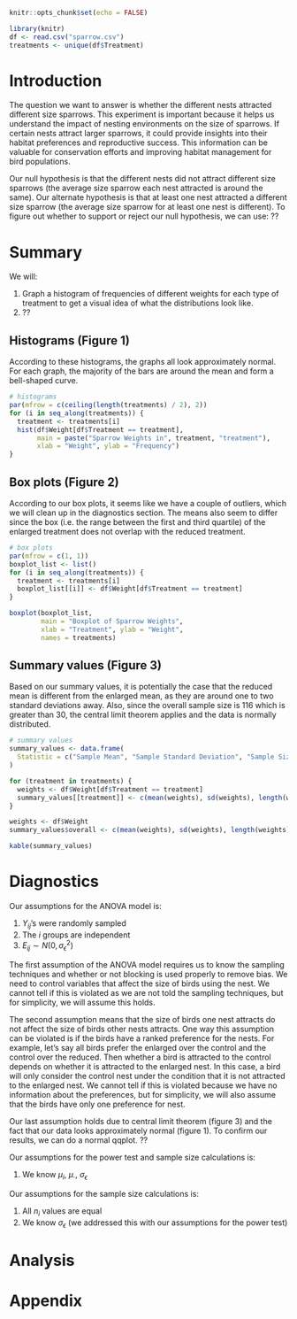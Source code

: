 ```r
knitr::opts_chunk$set(echo = FALSE)

library(knitr)
df <- read.csv("sparrow.csv")
treatments <- unique(df$Treatment)
```

# Introduction
The question we want to answer is whether the different nests attracted different size sparrows. This experiment is important because it helps us understand the impact of nesting environments on the size of sparrows. If certain nests attract larger sparrows, it could provide insights into their habitat preferences and reproductive success. This information can be valuable for conservation efforts and improving habitat management for bird populations. 

Our null hypothesis is that the different nests did not attract different size sparrows (the average size sparrow each nest attracted is around the same). Our alternate hypothesis is that at least one nest attracted a different size sparrow (the average size sparrow for at least one nest is different). To figure out whether to support or reject our null hypothesis, we can use: ??

# Summary
We will:

1. Graph a histogram of frequencies of different weights for each type of treatment to get a visual idea of what the distributions look like.
2. ??

## Histograms (Figure 1)
According to these histograms, the graphs all look approximately normal. For each graph, the majority of the bars are around the mean and form a bell-shaped curve.
```r

# histograms
par(mfrow = c(ceiling(length(treatments) / 2), 2))
for (i in seq_along(treatments)) {
  treatment <- treatments[i]
  hist(df$Weight[df$Treatment == treatment],
       main = paste("Sparrow Weights in", treatment, "treatment"),
       xlab = "Weight", ylab = "Frequency")
}
```

## Box plots (Figure 2)
According to our box plots, it seems like we have a couple of outliers, which we will clean up in the diagnostics section. The means also seem to differ since the box (i.e. the range between the first and third quartile) of the enlarged treatment does not overlap with the reduced treatment.
```r

# box plots
par(mfrow = c(1, 1))
boxplot_list <- list()
for (i in seq_along(treatments)) {
  treatment <- treatments[i]
  boxplot_list[[i]] <- df$Weight[df$Treatment == treatment]
}

boxplot(boxplot_list,
        main = "Boxplot of Sparrow Weights",
        xlab = "Treatment", ylab = "Weight",
        names = treatments)
```

## Summary values (Figure 3)
Based on our summary values, it is potentially the case that the reduced mean is different from the enlarged mean, as they are around one to two standard deviations away. Also, since the overall sample size is 116 which is greater than 30, the central limit theorem applies and the data is normally distributed.
```r

# summary values
summary_values <- data.frame(
  Statistic = c("Sample Mean", "Sample Standard Deviation", "Sample Size")
)

for (treatment in treatments) {
  weights <- df$Weight[df$Treatment == treatment]
  summary_values[[treatment]] <- c(mean(weights), sd(weights), length(weights))
}

weights <- df$Weight
summary_values$overall <- c(mean(weights), sd(weights), length(weights))

kable(summary_values)
```

# Diagnostics
Our assumptions for the ANOVA model is:

1. $Y_{ij}$'s were randomly sampled
2. The $i$ groups are independent
3. $E_{ij} \sim N(0, \sigma_\epsilon^2)$

The first assumption of the ANOVA model requires us to know the sampling techniques and whether or not blocking is used properly to remove bias. We need to control variables that affect the size of birds using the nest. We cannot tell if this is violated as we are not told the sampling techniques, but for simplicity, we will assume this holds.

The second assumption means that the size of birds one nest attracts do not affect the size of birds other nests attracts. One way this assumption can be violated is if the birds have a ranked preference for the nests. For example, let's say all birds prefer the enlarged over the control and the control over the reduced. Then whether a bird is attracted to the control depends on whether it is attracted to the enlarged nest. In this case, a bird will only consider the control nest under the condition that it is not attracted to the enlarged nest. We cannot tell if this is violated because we have no information about the preferences, but for simplicity, we will also assume that the birds have only one preference for nest.

Our last assumption holds due to central limit theorem (figure 3) and the fact that our data looks approximately normal (figure 1). To confirm our results, we can do a normal qqplot. ??

Our assumptions for the power test and sample size calculations is:

1. We know $\mu_i$, $\mu_\cdot$, $\sigma_\epsilon$

Our assumptions for the sample size calculations is:

1. All $n_i$ values are equal
2. We know $\sigma_\epsilon$ (we addressed this with our assumptions for the power test)

# Analysis


# Appendix
```r
```